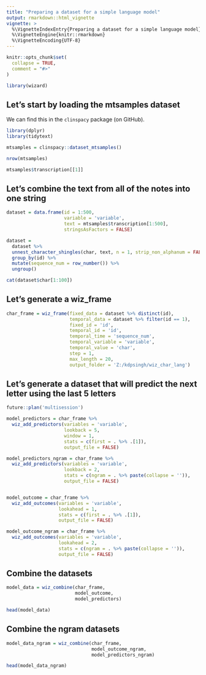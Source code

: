 ```yaml
---
title: "Preparing a dataset for a simple language model"
output: rmarkdown::html_vignette
vignette: >
  %\VignetteIndexEntry{Preparing a dataset for a simple language model}
  %\VignetteEngine{knitr::rmarkdown}
  %\VignetteEncoding{UTF-8}
---
```


```r
knitr::opts_chunk$set(
  collapse = TRUE,
  comment = "#>"
)
```

```r
library(wizard)
```

## Let's start by loading the mtsamples dataset

We can find this in the `clinspacy` package (on GitHub).

```r
library(dplyr)
library(tidytext)

mtsamples = clinspacy::dataset_mtsamples()

nrow(mtsamples)

mtsamples$transcription[[1]]
```

## Let's combine the text from all of the notes into one string

```r
dataset = data.frame(id = 1:500, 
                     variable = 'variable',
                     text = mtsamples$transcription[1:500], 
                     stringsAsFactors = FALSE)

dataset = 
  dataset %>% 
  unnest_character_shingles(char, text, n = 1, strip_non_alphanum = FALSE) %>% 
  group_by(id) %>% 
  mutate(sequence_num = row_number()) %>% 
  ungroup()

cat(dataset$char[1:100])
```

## Let's generate a wiz_frame

```r
char_frame = wiz_frame(fixed_data = dataset %>% distinct(id), 
                       temporal_data = dataset %>% filter(id == 1),
                       fixed_id = 'id',
                       temporal_id = 'id',
                       temporal_time = 'sequence_num',
                       temporal_variable = 'variable',
                       temporal_value = 'char',
                       step = 1,
                       max_length = 20,
                       output_folder = 'Z:/kdpsingh/wiz_char_lang')
```

## Let's generate a dataset that will predict the next letter using the last 5 letters

```r
future::plan('multisession')

model_predictors = char_frame %>% 
  wiz_add_predictors(variables = 'variable', 
                     lookback = 5,
                     window = 1, 
                     stats = c(first = . %>% .[1]),
                     output_file = FALSE)

model_predictors_ngram = char_frame %>% 
  wiz_add_predictors(variables = 'variable', 
                     lookback = 2,
                     stats = c(ngram = . %>% paste(collapse = '')),
                     output_file = FALSE)


model_outcome = char_frame %>% 
  wiz_add_outcomes(variables = 'variable', 
                   lookahead = 1,
                   stats = c(first = . %>% .[1]),
                   output_file = FALSE)

model_outcome_ngram = char_frame %>% 
  wiz_add_outcomes(variables = 'variable', 
                   lookahead = 2,
                   stats = c(ngram = . %>% paste(collapse = '')),
                   output_file = FALSE)
```

## Combine the datasets

```r
model_data = wiz_combine(char_frame, 
                         model_outcome,
                         model_predictors)

head(model_data)
```

## Combine the ngram datasets

```r
model_data_ngram = wiz_combine(char_frame,
                               model_outcome_ngram,
                               model_predictors_ngram)

head(model_data_ngram)
```

